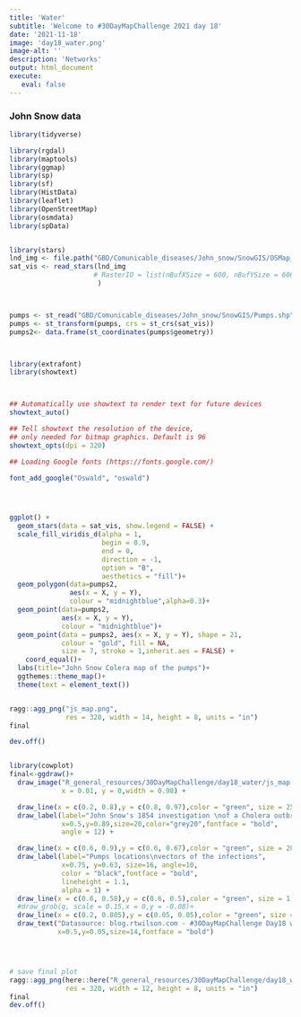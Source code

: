 ```yaml
---
title: 'Water'
subtitle: 'Welcome to #30DayMapChallenge 2021 day 18'
date: '2021-11-18'
image: 'day18_water.png'
image-alt: ''
description: 'Networks'
output: html_document
execute: 
   eval: false
---
```



### John Snow data

```r
library(tidyverse)

library(rgdal)
library(maptools)
library(ggmap)
library(sp)
library(sf)
library(HistData)
library(leaflet)
library(OpenStreetMap)
library(osmdata)
library(spData)


library(stars)
lnd_img <- file.path("GBD/Comunicable_diseases/John_snow/SnowGIS/OSMap_Grayscale.tif")
sat_vis <- read_stars(lnd_img
                     # RasterIO = list(nBufXSize = 600, nBufYSize = 600)
                      )



pumps <- st_read("GBD/Comunicable_diseases/John_snow/SnowGIS/Pumps.shp")
pumps <- st_transform(pumps, crs = st_crs(sat_vis))
pumps2<- data.frame(st_coordinates(pumps$geometry))



library(extrafont)
library(showtext)



## Automatically use showtext to render text for future devices
showtext_auto()

## Tell showtext the resolution of the device,
## only needed for bitmap graphics. Default is 96
showtext_opts(dpi = 320)

## Loading Google fonts (https://fonts.google.com/)

font_add_google("Oswald", "oswald")




ggplot() +
  geom_stars(data = sat_vis, show.legend = FALSE) +
  scale_fill_viridis_d(alpha = 1,
                       begin = 0.9,
                       end = 0,
                       direction = -1,
                       option = "B",
                       aesthetics = "fill")+
  geom_polygon(data=pumps2,
               aes(x = X, y = Y),
               colour = "midnightblue",alpha=0.3)+
  geom_point(data=pumps2,
             aes(x = X, y = Y),
             colour = "midnightblue")+
  geom_point(data = pumps2, aes(x = X, y = Y), shape = 21,
             colour = "gold", fill = NA,
             size = 7, stroke = 1,inherit.aes = FALSE) +
    coord_equal()+
  labs(title="John Snow Colera map of the pumps")+
  ggthemes::theme_map()+
  theme(text = element_text())


ragg::agg_png("js_map.png",
              res = 320, width = 14, height = 8, units = "in")
final

dev.off()


library(cowplot)
final<-ggdraw()+
  draw_image("R_general_resources/30DayMapChallenge/day18_water/js_map.png",
             x = 0.01, y = 0,width = 0.98) +

  draw_line(x = c(0.2, 0.8),y = c(0.8, 0.97),color = "green", size = 25) +
  draw_label(label="John Snow's 1854 investigation \nof a Cholera outbreak in London",
             x=0.5,y=0.89,size=20,color="grey20",fontface = "bold",
             angle = 12) +

  draw_line(x = c(0.6, 0.9),y = c(0.6, 0.67),color = "green", size = 20) +
  draw_label(label="Pumps locations\nvectors of the infections",
             x=0.75, y=0.63, size=16, angle=10,
             color = "black",fontface = "bold",
             lineheight = 1.1,
             alpha = 1) +
  draw_line(x = c(0.6, 0.58),y = c(0.6, 0.5),color = "green", size = 1) +
  #draw_grob(g, scale = 0.15,x = 0,y = -0.08)+
  draw_line(x = c(0.2, 0.805),y = c(0.05, 0.05),color = "green", size = 21) +
  draw_text("Datasource: blog.rtwilson.com - #30DayMapChallenge Day18 water\nInfographics: Federica Gazzelloni",
            x=0.5,y=0.05,size=14,fontface = "bold")




# save final plot
ragg::agg_png(here::here("R_general_resources/30DayMapChallenge/day18_water/water.png"),
              res = 320, width = 12, height = 8, units = "in")
final
dev.off()

```
